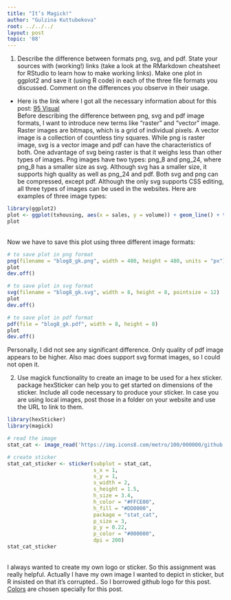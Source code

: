 ```yaml
---
title: "It’s Magick!"
author: "Gulzina Kuttubekova"
root: ../../../
layout: post
topic: '08'
---
```


1. Describe the difference between formats png, svg, and pdf. State your sources with (working!) links (take a look at the RMarkdown cheatsheet for RStudio to learn how to make working links). Make one plot in ggplot2 and save it (using R code) in each of the three file formats you discussed. Comment on the differences you observe in their usage.

- Here is the link where I got all the necessary information about for this post: [95 Visual](https://www.95visual.com/blog/svg-pdf-jpg-png-whats-the-difference) <br>
  Before describing the difference between png, svg and pdf image formats, I want to introduce new terms like “raster” and “vector” image. Raster images are bitmaps, which is a grid of individual pixels. A vector image is a collection of countless tiny squares. While png is raster image, svg is a vector image and pdf can have the characteristics of both. One advantage of svg being raster is that it weighs less than other types of images. Png images have two types: png_8 and png_24, where png_8 has a smaller size as svg. Although svg has a smaller size, it supports high quality as well as png_24 and pdf. Both svg and png can be compressed, except pdf. Although the only svg supports CSS editing, all three types of images can be used in the websites.
  Here are examples of three image types:
```r
library(ggplot2)
plot <- ggplot(txhousing, aes(x = sales, y = volume)) + geom_line() + theme_bw() + ggtitle("Relationship between sales and total value of sales in Texas")
plot
```
<br> Now we have to save this plot using three different image formats:
```r
# to save plot in png format
png(filename = "blog8_gk.png", width = 480, height = 480, units = "px")
plot
dev.off()

# to save plot in svg format
svg(filename = "blog8_gk.svg", width = 8, height = 8, pointsize = 12)
plot
dev.off()

# to save plot in pdf format
pdf(file = "blog8_gk.pdf", width = 8, height = 8)
plot
dev.off()
```
 Personally, I did not see any significant difference. Only quality of pdf image appears to be higher. Also mac does support svg format images, so I could not open it.

2. Use magick functionality to create an image to be used for a hex sticker. package hexSticker can help you to get started on dimensions of the sticker. Include all code necessary to produce your sticker. In case you are using local images, post those in a folder on your website and use the URL to link to them.
```r
library(hexSticker)
library(magick)
```

```r
# read the image
stat_cat <- image_read('https://img.icons8.com/metro/100/000000/github.png') 

# create sticker 
stat_cat_sticker <- sticker(subplot = stat_cat,
                            s_x = 1,
                            s_y = 1,
                            s_width = 2,
                            s_height = 1.5,
                            h_size = 3.4,
                            h_color = "#FFCE00",
                            h_fill = "#DD0000",  
                            package = "stat_cat",
                            p_size = 3,
                            p_y = 0.22,
                            p_color = "#000000",
                            dpi = 200)
stat_cat_sticker
```
<br> I always wanted to create my own logo or sticker. So this assignment was really helpful. Actually I have my own image I wanted to depict in sticker, but R insisted on that it's corrupted.. So I borrowed github logo for this post. [Colors](https://www.schemecolor.com/germany-flag-colors.php) are chosen specially for this post.


